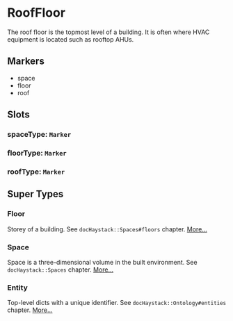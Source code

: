 # RoofFloor
The roof floor is the topmost level of a building.  It is often
where HVAC equipment is located such as rooftop AHUs.
## Markers
- space
- floor
- roof

## Slots

### spaceType: `Marker`

### floorType: `Marker`

### roofType: `Marker`


## Super Types
### Floor
Storey of a building.  See `docHaystack::Spaces#floors` chapter. 
[More...](./Floor)

### Space
Space is a three-dimensional volume in the built environment.
See `docHaystack::Spaces` chapter. 
[More...](./Space)

### Entity
Top-level dicts with a unique identifier.
See `docHaystack::Ontology#entities` chapter. 
[More...](./Entity)


